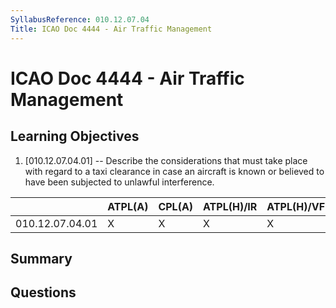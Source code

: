 ```yaml
---
SyllabusReference: 010.12.07.04
Title: ICAO Doc 4444 - Air Traffic Management
---
```


# ICAO Doc 4444 - Air Traffic Management

## Learning Objectives

1. [010.12.07.04.01] -- Describe the considerations that must take place with
   regard to a taxi clearance in case an aircraft is known or believed to have
   been subjected to unlawful interference.

|                 | ATPL(A) | CPL(A) | ATPL(H)/IR | ATPL(H)/VFR | CPL(H) | IR  | CBIR(A) |
| --------------- | ------- | ------ | ---------- | ----------- | ------ | --- | ------- |
| 010.12.07.04.01 | X       | X      | X          | X           | X      |     |         |

## Summary

## Questions

